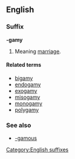 ==English==
===Suffix===
'''-gamy'''

#Meaning [[marriage]].

====Related terms====
*[[bigamy]]
*[[endogamy]]
*[[exogamy]]
*[[misogamy]]
*[[monogamy]]
*[[polygamy]]

===See also===
*[[-gamous]]
[[Category:English suffixes]]